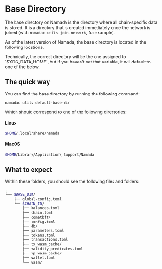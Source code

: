 
# Base Directory

The base directory on Namada is the directory where all chain-specific data is stored. It is a directory that is created immediately once the network is joined (with `namadac utils join-network`, for example).

As of the latest version of Namada, the base directory is located in the following locations:

<Callout type="info" emoji="🤓">
Technically, the correct directory will be the one assigned to `$XDG_DATA_HOME`, 
but if you haven't set that variable, it will default to one of the below.
</Callout>

## The quick way

You can find the base directory by running the following command:

```bash copy
namadac utils default-base-dir
```

Which should correspond to one of the following directories:

#### Linux

```bash copy
$HOME/.local/share/namada
```

#### MacOS

```bash copy
$HOME/Library/Application\ Support/Namada
```

## What to expect
Within these folders, you should see the following files and folders:

```bash copy
.
└── $BASE_DIR/
    ├── global-config.toml
    └── $CHAIN_ID/
        ├── balances.toml
        ├── chain.toml
        ├── cometbft/
        ├── config.toml
        ├── db/
        ├── parameters.toml
        ├── tokens.toml
        ├── transactions.toml
        ├── tx_wasm_cache/
        ├── validity_predicates.toml
        ├── vp_wasm_cache/
        ├── wallet.toml
        └── wasm/
```
